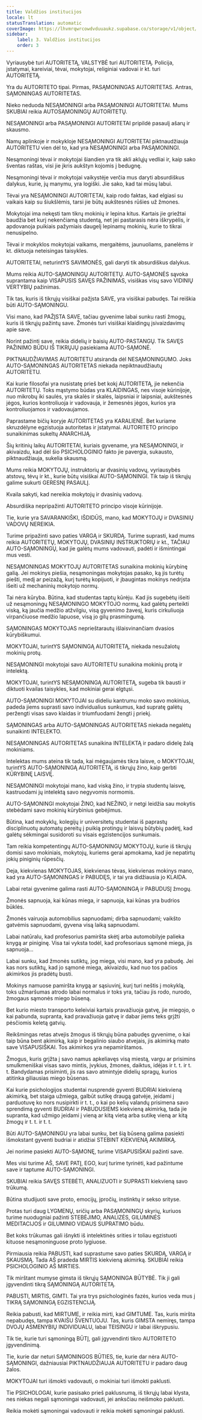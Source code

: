 ```yaml
---
title: Valdžios institucijos
locale: lt
statusTranslation: automatic
coverImage: https://lhvmrqwrcowdvduuaukz.supabase.co/storage/v1/object/public/strapi-uploads/small_cover-educacion-fundamental.webp-2d51a7828a2b1309555be27f7e2a61a0.webp
sidebar:
    label: 3. Valdžios institucijos
    order: 3
---
```

Vyriausybė turi AUTORITETĄ, VALSTYBĖ turi AUTORITETĄ. Policija, įstatymai, kareiviai, tėvai, mokytojai, religiniai vadovai ir kt. turi AUTORITETĄ.

Yra du AUTORITETO tipai. Pirmas, PASĄMONINGAS AUTORITETAS. Antras, SĄMONINGAS AUTORITETAS.

Nieko neduoda NESĄMONINGI arba PASĄMONINGI AUTORITETAI. Mums SKUBIAI reikia AUTOSĄMONINGŲ AUTORITETŲ.

NESĄMONINGI arba PASĄMONINGI AUTORITETAI pripildė pasaulį ašarų ir skausmo.

Namų aplinkoje ir mokykloje NESĄMONINGI AUTORITETAI piktnaudžiauja AUTORITETU vien dėl to, kad yra NESĄMONINGI arba PASĄMONINGI.

Nesąmoningi tėvai ir mokytojai šiandien yra tik akli aklųjų vedliai ir, kaip sako šventas raštas, visi jie įkris aukštyn kojomis į bedugnę.

Nesąmoningi tėvai ir mokytojai vaikystėje verčia mus daryti absurdiškus dalykus, kurie, jų manymu, yra logiški. Jie sako, kad tai mūsų labui.

Tėvai yra NESĄMONINGI AUTORITETAI, kaip rodo faktas, kad elgiasi su vaikais kaip su šiukšlėmis, tarsi jie būtų aukštesnės rūšies už žmones.

Mokytojai ima nekęsti tam tikrų mokinių ir lepina kitus. Kartais jie griežtai baudžia bet kurį nekenčiamą studentą, net jei pastarasis nėra iškrypėlis, ir apdovanoja puikiais pažymiais daugelį lepinamų mokinių, kurie to tikrai nenusipelno.

Tėvai ir mokyklos mokytojai vaikams, mergaitėms, jaunuoliams, panelėms ir kt. diktuoja neteisingas taisykles.

AUTORITETAI, neturintYS SAVIMONĖS, gali daryti tik absurdiškus dalykus.

Mums reikia AUTO-SĄMONINGŲ AUTORITETŲ. AUTO-SĄMONĖS sąvoka suprantama kaip VISAPUSIS SAVĘS PAŽINIMAS, visiškas visų savo VIDINIŲ VERTYBIŲ pažinimas.

Tik tas, kuris iš tikrųjų visiškai pažįsta SAVE, yra visiškai pabudęs. Tai reiškia būti AUTO-SĄMONINGU.

Visi mano, kad PAŽĮSTA SAVE, tačiau gyvenime labai sunku rasti žmogų, kuris iš tikrųjų pažintų save. Žmonės turi visiškai klaidingų įsivaizdavimų apie save.

Norint pažinti save, reikia didelių ir baisių AUTO-PASTANGŲ. Tik SAVĘS PAŽINIMO BŪDU IŠ TIKRŲJŲ pasiekiama AUTO-SĄMONĖ.

PIKTNAUDŽIAVIMAS AUTORITETU atsiranda dėl NESĄMONINGUMO. Joks AUTO-SĄMONINGAS AUTORITETAS niekada nepiktnaudžiautų AUTORITETU.

Kai kurie filosofai yra nusistatę prieš bet kokį AUTORITETĄ, jie nekenčia AUTORITETŲ. Toks mąstymo būdas yra KLAIDINGAS, nes visoje kūrinijoje, nuo mikrobų iki saulės, yra skalės ir skalės, laipsniai ir laipsniai, aukštesnės jėgos, kurios kontroliuoja ir vadovauja, ir žemesnės jėgos, kurios yra kontroliuojamos ir vadovaujamos.

Paprastame bičių koryje AUTORITETAS yra KARALIENĖ. Bet kuriame skruzdėlyne egzistuoja autoritetas ir įstatymai. AUTORITETO principo sunaikinimas sukeltų ANARCHIJĄ.

Šių kritinių laikų AUTORITETAI, kuriais gyvename, yra NESĄMONINGI, ir akivaizdu, kad dėl šio PSICHOLOGINIO fakto jie pavergia, sukausto, piktnaudžiauja, sukelia skausmą.

Mums reikia MOKYTOJŲ, instruktorių ar dvasinių vadovų, vyriausybės atstovų, tėvų ir kt., kurie būtų visiškai AUTO-SĄMONINGI. Tik taip iš tikrųjų galime sukurti GERESNĮ PASAULĮ.

Kvaila sakyti, kad nereikia mokytojų ir dvasinių vadovų.

Absurdiška nepripažinti AUTORITETO principo visoje kūrinijoje.

Tie, kurie yra SAVARANKIŠKI, IŠDIDŪS, mano, kad MOKYTOJŲ ir DVASINIŲ VADOVŲ NEREIKIA.

Turime pripažinti savo paties VARGĄ ir SKURDĄ. Turime suprasti, kad mums reikia AUTORITETŲ, MOKYTOJŲ, DVASINIŲ INSTRUKTORIŲ ir kt., TAČIAU AUTO-SĄMONINGŲ, kad jie galėtų mums vadovauti, padėti ir išmintingai mus vesti.

NESĄMONINGAS MOKYTOJŲ AUTORITETAS sunaikina mokinių kūrybinę galią. Jei mokinys piešia, nesąmoningas mokytojas pasako, ką jis turėtų piešti, medį ar peizažą, kurį turėtų kopijuoti, ir įbaugintas mokinys nedrįsta išeiti už mechaninių mokytojo normų.

Tai nėra kūryba. Būtina, kad studentas taptų kūrėju. Kad jis sugebėtų išeiti už nesąmoningų NESĄMONINGO MOKYTOJO normų, kad galėtų perteikti viską, ką jaučia medžio atžvilgiu, visą gyvenimo žavesį, kuris cirkuliuoja virpančiuose medžio lapuose, visą jo gilų prasmingumą.

SĄMONINGAS MOKYTOJAS neprieštarautų išlaisvinančiam dvasios kūrybiškumui.

MOKYTOJAI, turintYS SĄMONINGĄ AUTORITETĄ, niekada nesužalotų mokinių protų.

NESĄMONINGI mokytojai savo AUTORITETU sunaikina mokinių protą ir intelektą.

MOKYTOJAI, turintYS NESĄMONINGĄ AUTORITETĄ, sugeba tik bausti ir diktuoti kvailas taisykles, kad mokiniai gerai elgtųsi.

AUTO-SĄMONINGI MOKYTOJAI su dideliu kantrumu moko savo mokinius, padeda jiems suprasti savo individualius sunkumus, kad supratę galėtų peržengti visas savo klaidas ir triumfuodami žengti į priekį.

SĄMONINGAS arba AUTO-SĄMONINGAS AUTORITETAS niekada negalėtų sunaikinti INTELEKTO.

NESĄMONINGAS AUTORITETAS sunaikina INTELEKTĄ ir padaro didelę žalą mokiniams.

Intelektas mums ateina tik tada, kai mėgaujamės tikra laisve, o MOKYTOJAI, turintYS AUTO-SĄMONINGĄ AUTORITETĄ, iš tikrųjų žino, kaip gerbti KŪRYBINĘ LAISVĘ.

NESĄMONINGI mokytojai mano, kad viską žino, ir trypia studentų laisvę, kastruodami jų intelektą savo negyvomis normomis.

AUTO-SĄMONINGI mokytojai ŽINO, kad NEŽINO, ir netgi leidžia sau mokytis stebėdami savo mokinių kūrybinius gebėjimus.

Būtina, kad mokyklų, kolegijų ir universitetų studentai iš paprastų disciplinuotų automatų pereitų į puikią protingų ir laisvų būtybių padėtį, kad galėtų sėkmingai susidoroti su visais egzistencijos sunkumais.

Tam reikia kompetentingų AUTO-SĄMONINGŲ MOKYTOJŲ, kurie iš tikrųjų domisi savo mokiniais, mokytojų, kuriems gerai apmokama, kad jie nepatirtų jokių piniginių rūpesčių.

Deja, kiekvienas MOKYTOJAS, kiekvienas tėvas, kiekvienas mokinys mano, kad yra AUTO-SĄMONINGAS ir PABUDĘS, ir tai yra didžiausia jo KLAIDA.

Labai retai gyvenime galima rasti AUTO-SĄMONINGĄ ir PABUDUSĮ žmogų.

Žmonės sapnuoja, kai kūnas miega, ir sapnuoja, kai kūnas yra budrios būklės.

Žmonės vairuoja automobilius sapnuodami; dirba sapnuodami; vaikšto gatvėmis sapnuodami, gyvena visą laiką sapnuodami.

Labai natūralu, kad profesorius pamiršta skėtį arba automobilyje palieka knygą ar piniginę. Visa tai vyksta todėl, kad profesoriaus sąmonė miega, jis sapnuoja...

Labai sunku, kad žmonės sutiktų, jog miega, visi mano, kad yra pabudę. Jei kas nors sutiktų, kad jo sąmonė miega, akivaizdu, kad nuo tos pačios akimirkos jis pradėtų busti.

Mokinys namuose pamiršta knygą ar sąsiuvinį, kurį turi neštis į mokyklą, toks užmaršumas atrodo labai normalus ir toks yra, tačiau jis rodo, nurodo, žmogaus sąmonės miego būseną.

Bet kurio miesto transporto keleiviai kartais pravažiuoja gatvę, jie miegojo, o kai pabunda, supranta, kad pravažiuoja gatvę ir dabar jiems teks grįžti pėsčiomis keletą gatvių.

Reikšmingas retas atvejis žmogus iš tikrųjų būna pabudęs gyvenime, o kai taip būna bent akimirką, kaip ir begalinio siaubo atvejais, jis akimirką mato save VISAPUSIŠKAI. Tos akimirkos yra nepamirštamos.

Žmogus, kuris grįžta į savo namus apkeliavęs visą miestą, vargu ar prisimins smulkmeniškai visas savo mintis, įvykius, žmones, daiktus, idėjas ir t. t. ir t. t. Bandydamas prisiminti, jis ras savo atmintyje didelių spragų, kurios atitinka giliausias miego būsenas.

Kai kurie psichologijos studentai nusprendė gyventi BUDRIAI kiekvieną akimirką, bet staiga užmiega, galbūt sutikę draugą gatvėje, įeidami į parduotuvę ko nors nusipirkti ir t. t., o kai po kelių valandų prisimena savo sprendimą gyventi BUDRIAI ir PABUDUSIEMS kiekvieną akimirką, tada jie supranta, kad užmigo įeidami į vieną ar kitą vietą arba sutikę vieną ar kitą žmogų ir t. t. ir t. t.

Būti AUTO-SĄMONINGU yra labai sunku, bet šią būseną galima pasiekti išmokstant gyventi budriai ir atidžiai STEBINT KIEKVIENĄ AKIMIRKĄ.

Jei norime pasiekti AUTO-SĄMONĘ, turime VISAPUSIŠKAI pažinti save.

Mes visi turime AŠ, SAVE PATĮ, EGO, kurį turime tyrinėti, kad pažintume save ir taptume AUTO-SĄMONINGI.

SKUBIAI reikia SAVĘS STEBĖTI, ANALIZUOTI ir SUPRASTI kiekvieną savo trūkumą.

Būtina studijuoti save proto, emocijų, įpročių, instinktų ir sekso srityse.

Protas turi daug LYGMENŲ, sričių arba PASĄMONINGŲ skyrių, kuriuos turime nuodugniai pažinti STEBĖJIMO, ANALIZĖS, GILUMINĖS MEDITACIJOS ir GILUMINIO VIDAUS SUPRATIMO būdu.

Bet koks trūkumas gali išnykti iš intelektinės srities ir toliau egzistuoti kituose nesąmoninguose proto lygiuose.

Pirmiausia reikia PABUSTI, kad suprastume savo paties SKURDĄ, VARGĄ ir SKAUSMĄ. Tada AŠ pradeda MIRTIS kiekvieną akimirką. SKUBIAI reikia PSICHOLOGINIO AŠ MIRTIES.

Tik mirštant mumyse gimsta iš tikrųjų SĄMONINGA BŪTYBĖ. Tik ji gali įgyvendinti tikrą SĄMONINGĄ AUTORITETĄ.

PABUSTI, MIRTIS, GIMTI. Tai yra trys psichologinės fazės, kurios veda mus į TIKRĄ SĄMONINGĄ EGZISTENCIJĄ.

Reikia pabusti, kad MIRTUME, ir reikia mirti, kad GIMTUME. Tas, kuris miršta nepabudęs, tampa KVAIŠU ŠVENTUOJU. Tas, kuris GIMSTA nemiręs, tampa DVOJŲ ASMENYBIŲ INDIVIDUALU, labai TEISINGU ir labai iškrypusiu.

Tik tie, kurie turi sąmoningą BŪTĮ, gali įgyvendinti tikro AUTORITETO įgyvendinimą.

Tie, kurie dar neturi SĄMONINGOS BŪTIES, tie, kurie dar nėra AUTO-SĄMONINGI, dažniausiai PIKTNAUDŽIAUJA AUTORITETU ir padaro daug žalos.

MOKYTOJAI turi išmokti vadovauti, o mokiniai turi išmokti paklusti.

Tie PSICHOLOGAI, kurie pasisako prieš paklusnumą, iš tikrųjų labai klysta, nes niekas negali sąmoningai vadovauti, jei anksčiau neišmoko paklusti.

Reikia mokėti sąmoningai vadovauti ir reikia mokėti sąmoningai paklusti.

